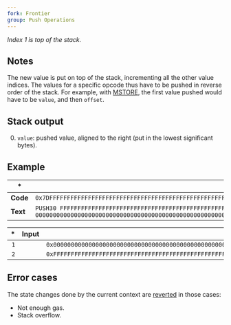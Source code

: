 ```yaml
---
fork: Frontier
group: Push Operations
---
```


*Index 1 is top of the stack.*

## Notes

The new value is put on top of the stack, incrementing all the other value indices. The values for a specific opcode thus have to be pushed in reverse order of the stack. For example, with [MSTORE](/#52), the first value pushed would have to be `value`, and then `offset`.

## Stack output

0. `value`: pushed value, aligned to the right (put in the lowest significant bytes).

## Example

| * | * |
|---|---|
| **Code** | `0x7DFFFFFFFFFFFFFFFFFFFFFFFFFFFFFFFFFFFFFFFFFFFFFFFFFFFFFFFFFFFF7D000000000000000000000000000000000000000000000000000000000000` |
| **Text** | `PUSH30 FFFFFFFFFFFFFFFFFFFFFFFFFFFFFFFFFFFFFFFFFFFFFFFFFFFFFFFFFFFF PUSH30 000000000000000000000000000000000000000000000000000000000000` |

| * | Input | Output |
|--:|------:|-------:|
| `1` | | `0x000000000000000000000000000000000000000000000000000000000000` |
| `2` | | `0xFFFFFFFFFFFFFFFFFFFFFFFFFFFFFFFFFFFFFFFFFFFFFFFFFFFFFFFFFFFF` |

## Error cases

The state changes done by the current context are [reverted](#FD) in those cases:
- Not enough gas.
- Stack overflow.
